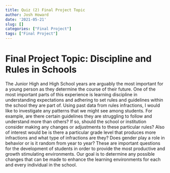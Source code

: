 ```yaml
---
title: Quiz (2) Final Project Topic
author: Josh Howard
date: '2021-05-21'
slug: []
categories: ["Final Project"]
tags: ["Final Project"]
---
```


# Final Project Topic: Discipline and Rules in Schools

The Junior High and High School years are arguably the most important for a 
young person as they determine the course of their future. One of the most
important parts of this experience is learning discipline in understanding
expectations and adhering to set rules and guidelines within the school they
are part of. Using past data from rules infractions, I would like to investigate
any patterns that we might see among students. For example, are there certain 
guidelines they are struggling to follow and understand more than others? If so, 
should the school or institution consider making any changes or adjustments to 
these particular rules? Also of interest would be is there a particular grade 
level that produces more infractions and what type of infractions are they? Does
gender play a role in behavior or is it random from year to year? These are 
important questions for the development of students in order to provide the 
most productive and growth stimulating environments. Our goal is to determine any possible changes that can be made to enhance the learning environments for each and every individual in the school.